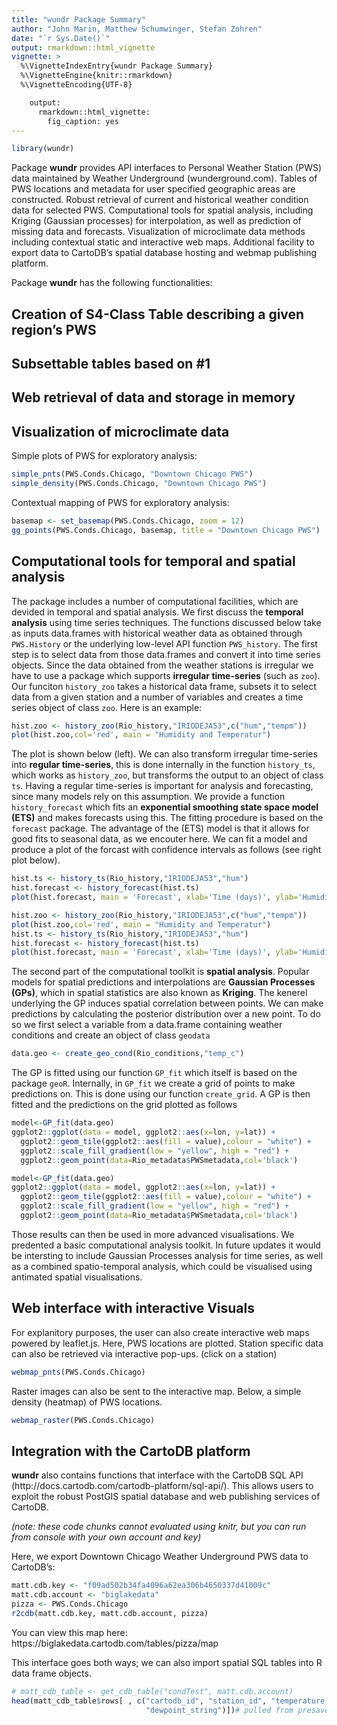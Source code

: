 ```yaml
---
title: "wundr Package Summary"
author: "John Marin, Matthew Schumwinger, Stefan Zohren"
date: "`r Sys.Date()`"
output: rmarkdown::html_vignette
vignette: >
  %\VignetteIndexEntry{wundr Package Summary}
  %\VignetteEngine{knitr::rmarkdown}
  %\VignetteEncoding{UTF-8}

    output:
      rmarkdown::html_vignette:
        fig_caption: yes
---
```


```r
library(wundr)
```

Package **wundr** provides API interfaces to Personal Weather Station (PWS) data 
maintained by Weather Underground (wunderground.com). Tables of PWS
locations and metadata for user specified geographic areas are constructed.
Robust retrieval of current and historical weather condition data for
selected PWS. Computational tools for spatial analysis, including Kriging
(Gaussian processes) for interpolation, as well as prediction of missing
data and forecasts. Visualization of microclimate data methods including
contextual static and interactive web maps. Additional facility to export data 
to CartoDB's spatial database hosting and webmap publishing platform.

Package **wundr** has the following functionalities:

## Creation of S4-Class Table describing a given region's PWS 

## Subsettable tables based on #1

## Web retrieval of data and storage in memory

## Visualization of microclimate data

Simple plots of PWS for exploratory analysis:

```r
simple_pnts(PWS.Conds.Chicago, "Downtown Chicago PWS")
simple_density(PWS.Conds.Chicago, "Downtown Chicago PWS")
```

Contextual mapping of PWS for exploratory analysis:

```r
basemap <- set_basemap(PWS.Conds.Chicago, zoom = 12)
gg_points(PWS.Conds.Chicago, basemap, title = "Downtown Chicago PWS")
```







## Computational tools for temporal and spatial analysis

The package includes a number of computational facilities, which are devided in temporal and spatial analysis. We first discuss the **temporal analysis** using time series techniques. The functions discussed below take as inputs data.frames with historical weather data as obtained through `PWS.History` or the underlying low-level API function `PWS_history`. The first step is to select data from those data.frames and convert it into time series objects. Since the data obtained from the weather stations is irregular we have to use a package which supports **irregular time-series** (such as `zoo`). Our funciton `history_zoo` takes a historical data frame, subsets it to select data from a given station and a number of variables and creates a time series object of class `zoo`. Here is an example:

```r
hist.zoo <- history_zoo(Rio_history,"IRIODEJA53",c("hum","tempm"))
plot(hist.zoo,col='red', main = "Humidity and Temperatur")
```

The plot is shown below (left). We can also transform irregular time-series into **regular time-series**, this is done internally in the function `history_ts`, which works as `history_zoo`, but transforms the output to an object of class `ts`. Having a regular time-series is important for analysis and forecasting, since many models rely on this assumption. We provide a function `history_forecast` which fits an **exponential smoothing state space model (ETS)** and makes forecasts using this. The fitting procedure is based on the `forecast` package. The advantage of the (ETS) model is that it allows for good fits to seasonal data, as we encouter here. We can fit a model and produce a plot of the forcast with confidence intervals as follows (see right plot below).

```r
hist.ts <- history_ts(Rio_history,"IRIODEJA53","hum")
hist.forecast <- history_forecast(hist.ts)
plot(hist.forecast, main = 'Forecast', xlab='Time (days)', ylab='Humidity (%)')
```

```r
hist.zoo <- history_zoo(Rio_history,"IRIODEJA53",c("hum","tempm"))
plot(hist.zoo,col='red', main = "Humidity and Temperatur")
hist.ts <- history_ts(Rio_history,"IRIODEJA53","hum")
hist.forecast <- history_forecast(hist.ts)
plot(hist.forecast, main = 'Forecast', xlab='Time (days)', ylab='Humidity (%)')
```

The second part of the computational toolkit is **spatial analysis**. Popular models for spatial predictions and interpolations are **Gaussian Processes (GPs)**, which in spatial statistics are also known as **Kriging**. The kenerel underlying the GP induces spatial correlation between points. We can make predictions by calculating the posterior distribution over a new point. To do so we first select a variable from a data.frame containing weather conditions and create an object of class `geodata`  
```r
data.geo <- create_geo_cond(Rio_conditions,"temp_c")
```
The GP is fitted using our function `GP_fit` which itself is based on the package `geoR`. Internally, in `GP_fit` we create a grid of points to make predictions on. This is done using our function `create_grid`. A GP is then fitted and the predictions on the grid plotted as follows
```r
model<-GP_fit(data.geo)
ggplot2::ggplot(data = model, ggplot2::aes(x=lon, y=lat)) +
  ggplot2::geom_tile(ggplot2::aes(fill = value),colour = "white") +
  ggplot2::scale_fill_gradient(low = "yellow", high = "red") +
  ggplot2::geom_point(data=Rio_metadata$PWSmetadata,col='black')
```

```r
model<-GP_fit(data.geo)
ggplot2::ggplot(data = model, ggplot2::aes(x=lon, y=lat)) +
  ggplot2::geom_tile(ggplot2::aes(fill = value),colour = "white") +
  ggplot2::scale_fill_gradient(low = "yellow", high = "red") +
  ggplot2::geom_point(data=Rio_metadata$PWSmetadata,col='black')
```

Those results can then be used in more advanced visualisations. We predented a basic computational analysis toolkit. In future updates it would be intersting to include Gaussian Processes analysis for time series, as well as a combined spatio-temporal analysis, which could be visualised using antimated spatial visualisations.







## Web interface with interactive Visuals
For explanitory purposes, the user can also create interactive web maps powered 
by leaflet.js. Here, PWS locations are plotted. Station specific data can 
also be retrieved via interactive pop-ups. (click on a station)

```r
webmap_pnts(PWS.Conds.Chicago)
```

Raster images can also be sent to the interactive map. Below, a simple 
density (heatmap) of PWS locations.

```r
webmap_raster(PWS.Conds.Chicago)
```

## Integration with the CartoDB platform  
**wundr** also contains functions that interface with the CartoDB SQL API
(http://docs.cartodb.com/cartodb-platform/sql-api/). This allows users to exploit the robust PostGIS spatial database and web publishing services of CartoDB.  

*(note: these code chunks cannot evaluated using knitr, but you can run from console with your own account and key)*

Here, we export Downtown Chicago Weather Underground PWS data to CartoDB's:  

```r
matt.cdb.key <- "f09ad502b34fa4096a62ea306b4650337d41009c"
matt.cdb.account <- "biglakedata"
pizza <- PWS.Conds.Chicago
r2cdb(matt.cdb.key, matt.cdb.account, pizza)
```
You can view this map here: https://biglakedata.cartodb.com/tables/pizza/map 

This interface goes both ways; we can also import spatial SQL tables into R data frame objects. 

```r
# matt_cdb_table <- get_cdb_table("condTest", matt.cdb.account)
head(matt_cdb_table$rows[ , c("cartodb_id", "station_id", "temperature_string", 
                              "dewpoint_string")])# pulled from presaved data file
```

